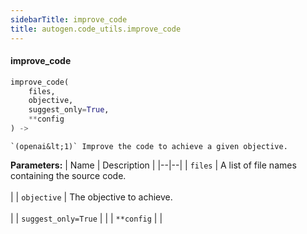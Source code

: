 ```yaml
---
sidebarTitle: improve_code
title: autogen.code_utils.improve_code
---
```


<code class="doc-symbol doc-symbol-heading doc-symbol-function"></code>
#### improve_code
<a href="#autogen.code_utils..improve_code" class="headerlink" title="Permanent link"></a>

```python
improve_code(
    files,
    objective,
    suggest_only=True,
    **config
) -> 
```

    `(openai&lt;1)` Improve the code to achieve a given objective.

<b>Parameters:</b>
| Name | Description |
|--|--|
| `files` | A list of file names containing the source code.<br/><br/> |
| `objective` | The objective to achieve.<br/><br/> |
| `suggest_only=True` |  |
| `**config` |  |

<br />